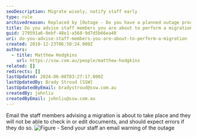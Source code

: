 ```yaml
---
seoDescription: Migrate wisely, notify staff early
type: rule
archivedreason: Replaced by [Outage - Do you have a planned outage process?](/rules/planned-outage-process)
title: Do you advise staff members you are about to perform a migration?
guid: 279591a6-0ebf-48e1-a568-9d7d5b66ea40
uri: do-you-advise-staff-members-you-are-about-to-perform-a-migration
created: 2010-12-23T06:50:24.000Z
authors:
  - title: Matthew Hodgkins
    url: https://ssw.com.au/people/matthew-hodgkins
related: []
redirects: []
lastUpdated: 2024-06-08T03:27:17.000Z
lastUpdatedBy: Brady Stroud [SSW]
lastUpdatedByEmail: bradystroud@ssw.com.au
createdBy: johnliu
createdByEmail: johnliu@ssw.com.au
---
```


Email the staff members advising a migration is about to take place and they will not be able to check in or edit documents, and should expect errors if they do so.
![Figure - Send your staff an email warning of the outage](/uploads/rules/do-you-advise-staff-members-you-are-about-to-perform-a-migration/OutageEmail.png)
